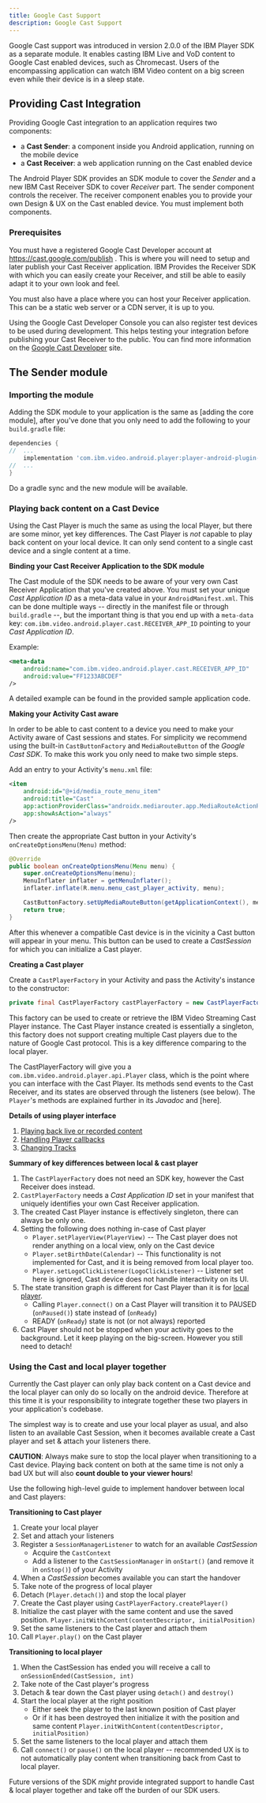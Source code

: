 ```yaml
---
title: Google Cast Support
description: Google Cast Support
---
```


Google Cast support was introduced in version 2.0.0 of the IBM Player SDK as a separate module.
It enables casting IBM Live and VoD content to Google Cast enabled devices, such as Chromecast.
Users of the encompassing application can watch IBM Video content on a big screen even while their device is in a sleep state.

## Providing Cast Integration

Providing Google Cast integration to an application requires two components:
- a **Cast Sender**: a component inside you Android application, running on the mobile device
- a **Cast Receiver**: a web application running on the Cast enabled device

The Android Player SDK provides an SDK module to cover the *Sender* and a new IBM Cast Receiver SDK to cover *Receiver* part.
The sender component controls the receiver. The receiver component enables you to provide your own Design & UX on the Cast enabled device.
You must implement both components.

### Prerequisites

You must have a registered Google Cast Developer account at https://cast.google.com/publish .
This is where you will need to setup and later publish your Cast Receiver application.
IBM Provides the Receiver SDK with which you can easily create your Receiver, and still be able to easily adapt it to your own look and feel.

You must also have a place where you can host your Receiver application. This can be a static web server or a CDN server, it is up to you.

Using the Google Cast Developer Console you can also register test devices to be used during development.
This helps testing your integration before publishing your Cast Receiver to the public.
You can find more information on the [Google Cast Developer](https://developers.google.com/cast/docs/developers) site.

## The Sender module

### Importing the module

Adding the SDK module to your application is the same as [adding the core module],
after you've done that you only need to add the following to your `build.gradle` file:

```gradle
dependencies {
//  ...
    implementation 'com.ibm.video.android.player:player-android-plugin-cast-external:2.0.0'
//  ...
}
```

Do a gradle sync and the new module will be available.

### Playing back content on a Cast Device

Using the Cast Player is much the same as using the local Player, but there are some minor, yet key differences.
The Cast Player is *not* capable to play back content on your local device. It can only send content to a single cast device and a single content at a time.

**Binding your Cast Receiver Application to the SDK module**

The Cast module of the SDK needs to be aware of your very own Cast Receiver Application that you've created above.
You must set your unique *Cast Application ID* as a meta-data value in your `AndroidManifest.xml`.
This can be done multiple ways -- directly in the manifest file or through `build.gradle` --,
but the important thing is that you end up with a `meta-data` key: `com.ibm.video.android.player.cast.RECEIVER_APP_ID`
pointing to your *Cast Application ID*.

Example:
```xml
<meta-data
    android:name="com.ibm.video.android.player.cast.RECEIVER_APP_ID"
    android:value="FF1233ABCDEF"
/>
```

A detailed example can be found in the provided sample application code.

**Making your Activity Cast aware**

In order to be able to cast content to a device you need to make your Activity aware of Cast sessions and states.
For simplicity we recommend using the built-in `CastButtonFactory` and `MediaRouteButton` of the *Google Cast SDK*.
To make this work you only need to make two simple steps.

Add an entry to your Activity's `menu.xml` file:
```xml
<item
    android:id="@+id/media_route_menu_item"
    android:title="Cast"
    app:actionProviderClass="androidx.mediarouter.app.MediaRouteActionProvider"
    app:showAsAction="always"
/>
```

Then create the appropriate Cast button in your Activity's `onCreateOptionsMenu(Menu)` method:
```java
@Override
public boolean onCreateOptionsMenu(Menu menu) {
    super.onCreateOptionsMenu(menu);
    MenuInflater inflater = getMenuInflater();
    inflater.inflate(R.menu.menu_cast_player_activity, menu);

    CastButtonFactory.setUpMediaRouteButton(getApplicationContext(), menu, R.id.media_route_menu_item);
    return true;
}
```

After this whenever a compatible Cast device is in the vicinity a Cast button will appear in your menu.
This button can be used to create a *CastSession* for which you can initialize a Cast player.

**Creating a Cast player**

Create a `CastPlayerFactory` in your Activity and pass the Activity's instance to the constructor:

```java
private final CastPlayerFactory castPlayerFactory = new CastPlayerFactory(activity);
```

This factory can be used to create or retrieve the IBM Video Streaming Cast Player instance.
The Cast Player instance created is essentially a singleton, this factory does not support creating multiple Cast players
due to the nature of Google Cast protocol. This is a key difference comparing to the local player.

The CastPlayerFactory will give you a `com.ibm.video.android.player.api.Player` class, which is the point where you can interface with the Cast Player. Its methods send
events to the Cast Receiver, and its states are observed through the listeners (see below). The `Player`'s methods are
explained further in its _Javadoc_ and [here].

**Details of using player interface**

1. [Playing back live or recorded content](./development-process#step-7:-play-live-or-recorded-content)
2. [Handling Player callbacks](./development-process#step-8:-handle-player-callbacks)
3. [Changing Tracks](./changing-tracks)

**Summary of key differences between local & cast player**

1. The `CastPlayerFactory` does not need an SDK key, however the Cast Receiver does instead.
2. `CastPlayerFactory` needs a *Cast Application ID* set in your manifest that uniquely identifies your own Cast Receiver application.
2. The created Cast Player instance is effectively singleton, there can always be only one.
3. Setting the following does nothing in-case of Cast player
    - `Player.setPlayerView(PlayerView)` -- The Cast player does not render anything on a local view, only on the Cast device
    - `Player.setBirthDate(Calendar)` -- This functionality is not implemented for Cast, and it is being removed from local player too.
    - `Player.setLogoClickListener(LogoClickListener)` -- Listener set here is ignored, Cast device does not handle interactivity on its UI.
4. The state transition graph is different for Cast Player than it is for [local player](./development-process#state-flow-of-the-player-sdk).
    - Calling `Player.connect()` on a Cast Player will transition it to PAUSED (`onPaused()`) state instead of (`onReady`)
    - READY (`onReady`) state is not (or not always) reported
5. Cast Player should not be stopped when your activity goes to the background. Let it keep playing on the big-screen. However you still need to detach!


### Using the Cast and local player together

Currently the Cast player can only play back content on a Cast device and the local player can only do so locally on the android device.
Therefore at this time it is your responsibility to integrate together these two players in your application's codebase.

The simplest way is to create and use your local player as usual, and also listen to an available Cast Session, when it becomes available
create a Cast player and set & attach your listeners there.

**CAUTION**:
Always make sure to stop the local player when transitioning to a Cast device.
Playing back content on both at the same time is not only a bad UX but will also **count double to your viewer hours**!

Use the following high-level guide to implement handover between local and Cast players:

**Transitioning to Cast player**

1. Create your local player
2. Set and attach your listeners
3. Register a `SessionManagerListener` to watch for an available *CastSession*
    - Acquire the `CastContext`
    - Add a listener to the `CastSessionManager` in `onStart()` (and remove it in `onStop()`) of your Activity
4. When a *CastSession* becomes available you can start the handover
5. Take note of the progress of local player
6. Detach (`Player.detach()`) and stop the local player
7. Create the Cast player using `CastPlayerFactory.createPlayer()`
8. Initialize the cast player with the same content and use the saved position. `Player.initWithContent(contentDescriptor, initialPosition)`
9. Set the same listeners to the Cast player and attach them
10. Call `Player.play()` on the Cast player

**Transitioning to local player**

1. When the CastSession has ended you will receive a call to `onSessionEnded(CastSession, int)`
2. Take note of the Cast player's progress
3. Detach & tear down the Cast player using `detach()` and `destroy()`
4. Start the local player at the right position
    - Either seek the player to the last known position of Cast player
    - Or if it has been destroyed then initialize it with the position and same content `Player.initWithContent(contentDescriptor, initialPosition)`
5. Set the same listeners to the local player and attach them
6. Call `connect()` or `pause()` on the local player -- recommended UX is to not automatically play content when transitioning back from Cast to local player.

Future versions of the SDK *might* provide integrated support to handle Cast & local player together
and take off the burden of our SDK users.

